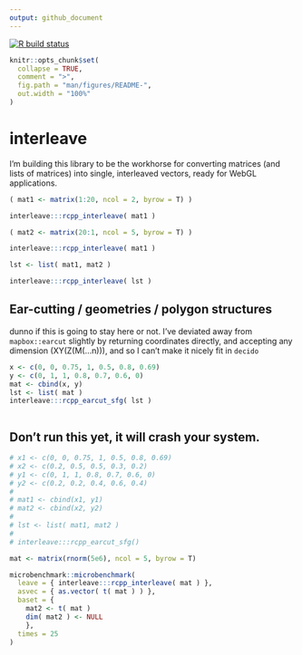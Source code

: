 ```yaml
---
output: github_document
---
```


[![R build status](https://github.com/dcooley/interleave/workflows/R-CMD-check/badge.svg)](https://github.com/dcooley/interleave/actions)

<!-- README.md is generated from README.Rmd. Please edit that file -->

```r
knitr::opts_chunk$set(
  collapse = TRUE,
  comment = ">",
  fig.path = "man/figures/README-",
  out.width = "100%"
)
```

# interleave

I'm building this library to be the workhorse for converting matrices (and lists of matrices) into single, interleaved vectors, ready for WebGL applications.



```r

( mat1 <- matrix(1:20, ncol = 2, byrow = T) )

interleave:::rcpp_interleave( mat1 )

( mat2 <- matrix(20:1, ncol = 5, byrow = T) )

interleave:::rcpp_interleave( mat1 )

lst <- list( mat1, mat2 )

interleave:::rcpp_interleave( lst )

```


## Ear-cutting / geometries / polygon structures

dunno if this is going to stay here or not. I've deviated away from `mapbox::earcut` slightly by returning coordinates directly, and accepting any dimension (XY(Z(M(...n))), and so I can't make it nicely fit in `decido`



```r

x <- c(0, 0, 0.75, 1, 0.5, 0.8, 0.69)
y <- c(0, 1, 1, 0.8, 0.7, 0.6, 0)
mat <- cbind(x, y)
lst <- list( mat )
interleave:::rcpp_earcut_sfg( lst )



```

## Don't run this yet, it will crash your system.

```r

# x1 <- c(0, 0, 0.75, 1, 0.5, 0.8, 0.69)
# x2 <- c(0.2, 0.5, 0.5, 0.3, 0.2)
# y1 <- c(0, 1, 1, 0.8, 0.7, 0.6, 0)
# y2 <- c(0.2, 0.2, 0.4, 0.6, 0.4)
# 
# mat1 <- cbind(x1, y1)
# mat2 <- cbind(x2, y2)
# 
# lst <- list( mat1, mat2 )
# 
# interleave:::rcpp_earcut_sfg()

```


```r

mat <- matrix(rnorm(5e6), ncol = 5, byrow = T)

microbenchmark::microbenchmark(
  leave = { interleave:::rcpp_interleave( mat ) },
  asvec = { as.vector( t( mat ) ) },
  baset = { 
    mat2 <- t( mat )
    dim( mat2 ) <- NULL
    },
  times = 25
)

```

